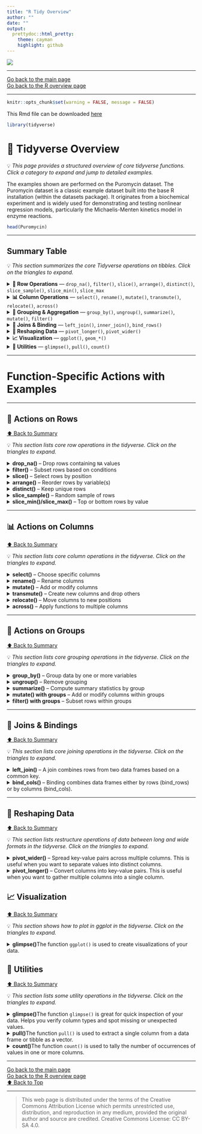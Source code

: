 ```yaml
---
title: "R Tidy Overview"
author: ""
date: ""
output: 
  prettydoc::html_pretty:
    theme: cayman
    highlight: github
---
```


![](../hanze/hanze.png)

---

[Go back to the main page](../index.html)  
[Go back to the R overview page](../R/R_01_index.html)  

---

```r
knitr::opts_chunk$set(warning = FALSE, message = FALSE) 
```

This Rmd file can be downloaded [here](./R_00_tidy_overview.Rmd)

```r
library(tidyverse)
```


# 📘 Tidyverse Overview

💡 *This page provides a structured overview of core tidyverse functions.  
Click a category to expand and jump to detailed examples.*

The examples shown are performed on the Puromycin dataset. The Puromycin dataset is a classic example dataset built into the base R installation (within the datasets package). It originates from a biochemical experiment and is widely used for demonstrating and testing nonlinear regression models, particularly the Michaelis-Menten kinetics model in enzyme reactions.

```r
head(Puromycin)
```


---

## Summary Table

💡 *This section summarizes the core Tidyverse operations on tibbles. Click on the triangles to expand.*

<details>
<summary><strong>🧩 Row Operations</strong> — `drop_na()`, `filter()`, `slice()`, `arrange()`, `distinct()`, `slice_sample()`, `slice_min()`, `slice_max`</summary>

Select, subset, or reorder rows.  
➡️ [See Row Actions ↓](#row-operations)
</details>

<details>
<summary><strong>📊 Column Operations</strong> — `select()`, `rename()`, `mutate()`, `transmute()`, `relocate()`, `across()`</summary>

Choose, rename, or transform columns.  
➡️ [See Column Actions ↓](#column-operations)
</details>

<details>
<summary><strong>🧮 Grouping & Aggregation</strong> — `group_by()`, `ungroup()`, `summarize()`, `mutate()`, `filter()`</summary>

Split data into groups and compute summaries.  
➡️ [See Group Actions ↓](#grouping)
</details>

<details>
<summary><strong>🔗 Joins & Binding</strong> — `left_join()`, `inner_join()`, `bind_rows()`</summary>

Combine multiple data frames.  
➡️ [See Join Actions ↓](#joins)
</details>

<details>
<summary><strong>🔄 Reshaping Data</strong> — `pivot_longer()`, `pivot_wider()`</summary>

Restructure data between long and wide formats.  
➡️ [See Reshaping ↓](#reshaping)
</details>

<details>
<summary><strong>📈 Visualization</strong> — `ggplot()`, `geom_*()`</summary>

Create and customize plots.  
➡️ [See Visualization ↓](#visualization)
</details>

<details>
<summary><strong>🧰 Utilities</strong> — `glimpse()`, `pull()`, `count()`</summary>

Inspect or extract data quickly.  
➡️ [See Utilities ↓](#utilities)
</details>

---


# Function-Specific Actions with Examples

---

## 🧩 Actions on Rows {#row-operations}

[⬆️ Back to Summary](#tidyverse-overview)

💡 *This section lists core row operations in the tidyverse. Click on the triangles to expand.*

<details>
<summary><strong>drop_na()</strong> – Drop rows containing `NA` values</summary>

First create a copy with an `NA` value: 

```r
Puro_with_NA <- as.tibble(Puromycin) # create a copy
Puro_with_NA[1, 2] <- NA # replace row 1, column 2 with NA
Puro_with_NA
```

And drop the row with the NA:  

```r
# Drop row with NA
Puro_with_NA %>% drop_na() 
```


</details>

<details>
<summary><strong>filter()</strong> – Subset rows based on conditions</summary>

```r
# Keep only rows where rate > 200
Puromycin %>% filter(rate > 200)
```

Selects rows that meet logical conditions. Supports multiple conditions with `&` (and) or `|` (or).  
</details>

<details>
<summary><strong>slice()</strong> – Select rows by position</summary>

```r
# Keep the first 5 rows
Puromycin %>% slice(1:5)
```

Select rows by numeric positions or helpers like `slice_head()` or `slice_tail()`.  
</details>

<details>
<summary><strong>arrange()</strong> – Reorder rows by variable(s)</summary>

```r
# Sort by rate descending
Puromycin %>% arrange(desc(rate))
```

Orders rows by one or more columns. Use `desc()` for descending order.  
</details>

<details>
<summary><strong>distinct()</strong> – Keep unique rows</summary>

```r
# Keep unique values of rate
Puromycin %>% distinct(rate)
```

Removes duplicate rows based on one or more columns.  
</details>

<details>
<summary><strong>slice_sample()</strong> – Random sample of rows</summary>

```r
# Randomly sample 3 rows
Puromycin %>% slice_sample(n = 3)
```

Randomly selects rows; can sample fractionally with `prop`.  
</details>

<details>
<summary><strong>slice_min()/slice_max()</strong> – Top or bottom rows by value</summary>

```r
# 3 rows with highest rate
Puromycin %>% slice_max(rate, n = 3)
```

Select rows with minimum or maximum values of a variable.  
</details>

---

## 📊 Actions on Columns {#column-operations}

[⬆️ Back to Summary](#tidyverse-overview)

💡 *This section lists core column operations in the tidyverse. Click on the triangles to expand.*

<details>
<summary><strong>select()</strong> – Choose specific columns</summary>

```r
# Select columns conc and rate
Puromycin %>% select(conc, rate)
```

Keeps only the specified columns. Can use helper functions like `starts_with()`, `ends_with()`, or `contains()`.  
</details>

<details>
<summary><strong>rename()</strong> – Rename columns</summary>

```r
# Rename conc to conc_ppm
Puromycin %>% rename(conc_ppm = conc)
```

Changes column names without altering the data.  
</details>

<details>
<summary><strong>mutate()</strong> – Add or modify columns</summary>

```r
# Add a new column rate_per_conc
Puromycin %>% mutate(rate_per_conc = rate / conc)
```

Creates new columns or modifies existing ones using expressions.  
</details>

<details>
<summary><strong>transmute()</strong> – Create new columns and drop others</summary>

```r
# Keep only rate_per_conc column
Puromycin %>% transmute(rate_per_conc = rate / conc)
```

Generates new columns and drops all others in the output.  
</details>

<details>
<summary><strong>relocate()</strong> – Move columns to new positions</summary>

```r
# Move state column to the first position
Puromycin %>% relocate(state, .before = 1)
```

Reorders columns without changing data.  
</details>

<details>
<summary><strong>across()</strong> – Apply functions to multiple columns</summary>

```r
# Convert all numeric columns to log scale
Puromycin %>% mutate(across(where(is.numeric), log))
```

Applies a function across selected columns, often used inside `mutate()` or `summarize()`.  
</details>

---

## 🧮 Actions on Groups {#grouping}

[⬆️ Back to Summary](#tidyverse-overview)

💡 *This section lists core grouping operations in the tidyverse. Click on the triangles to expand.*

<details>
<summary><strong>group_by()</strong> – Group data by one or more variables</summary>

```r
# Group by conc
Puromycin %>% group_by(conc)
```

Creates groups in the data for subsequent summarization or manipulation.  
</details>

<details>
<summary><strong>ungroup()</strong> – Remove grouping</summary>

```r
# Remove grouping
Puromycin %>% group_by(conc) %>% ungroup()
```

Removes existing groups, returning data to normal ungrouped structure.  
</details>

<details>
<summary><strong>summarize()</strong> – Compute summary statistics by group</summary>

```r
# Average rate by conc
Puromycin %>% group_by(conc) %>% summarize(avg_rate = mean(rate))
```

Aggregates data within each group to produce summary statistics. Often combined with `group_by()`.  
</details>

<details>
<summary><strong>mutate() with groups</strong> – Add or modify columns within groups</summary>

```r
# Compute rank of rate within each conc group
Puromycin %>% group_by(conc) %>% mutate(rank_rate = rank(rate))
```

Performs column transformations separately within each group.  
</details>

<details>
<summary><strong>filter() with groups</strong> – Subset rows within groups</summary>

```r
# Keep top 1 rate rows within each conc group
Puromycin %>% group_by(conc) %>% slice_max(rate, n = 1)
```

Allows row selection within each group, keeping group-wise logic intact.  
</details>

---

## 🔗 Joins & Bindings {#joins}

[⬆️ Back to Summary](#tidyverse-overview)

💡 *This section lists core joining operations in the tidyverse. Click on the triangles to expand.*

<details>
<summary><strong>left_join()</strong> – A join combines rows from two data frames based on a common key.</summary>

```r

# Create a copy of puromycin
puromycin <- as_tibble(Puromycin)
head(puromycin)
```

```r
# Create a second dataset with additional info
treatment_info <- tibble(
  state = c("treated", "untreated"),
  description = c("Received Puromycin", "Control group")
)
head(treatment_info)
```


```r
# Left join: add treatment descriptions
left_join(puromycin, treatment_info, by = "state")
```

Thus:  

- `Left_join(puromycin, treatment_info, by = "state")` merges the description column into the puromycin dataset by matching the state column.  
- Every row in puromycin keeps its original data. The description column is added based on the matching state.  

</details>


<details>
<summary><strong>bind_cols()</strong> – Binding combines data frames either by rows (bind_rows) or by columns (bind_cols).</summary>

```r
# Split Puromycin into two groups
treated <- puromycin %>% filter(state == "treated")
untreated <- puromycin %>% filter(state == "untreated")

treated # Show treated, 12 rows
```

```r
# Row binding: recombine after filtering
bind_rows(treated, untreated) # now 23 rows
```



```r
# Column binding: add an extra column
extra_info <- tibble(source = rep("Lab A", nrow(puromycin)))
extra_info
```

```r
bind_cols(puromycin, extra_info) # Columns bound
```

Thus:  
- `bind_rows()` is for stacking datasets vertically (more rows).  
- `bind_cols()` is for combining datasets horizontally (more columns).  

</details>

---

## 🔄 Reshaping Data {#reshaping}

[⬆️ Back to Summary](#tidyverse-overview)

💡 *This section lists restructure operations of data between long and wide formats in the tidyverse. Click on the triangles to expand.*

<details>
<summary><strong>pivot_wider()</strong> – Spread key-value pairs across multiple columns. This is useful when you want to separate values into distinct columns.</summary>

First create an extra column with replicates:  

```r
Puromycin_reps <- Puromycin %>%
  mutate(replicate = rep(1:2, length.out = n()))
Puromycin_reps
```

Now make the data wide:  

```r
Puromycin_wide <- Puromycin_reps %>% pivot_wider(names_from = replicate, values_from = rate)
Puromycin_wide
```

</details>

<details>
<summary><strong>pivot_longer()</strong> – Convert columns into key-value pairs. This is useful when you want to gather multiple columns into a single column.</summary>

```r
Puromycin_long <- Puromycin_wide %>% pivot_longer(cols = c("1", "2"),
             names_to = "replicate", values_to = "rate"
)
Puromycin_long
```


</details>

## 📈 Visualization {#visualization}

[⬆️ Back to Summary](#tidyverse-overview)

💡 *This section shows how to plot in ggplot in the tidyverse. Click on the triangles to expand.*

<details>
<summary><strong>glimpse()</strong>The function `ggplot()` is used to create visualizations of your data.</summary>

It works with the following layers:

1. Initialization Layer 
2. Geometry Layer 
3. Statistical Layer 
4. Scale Layer 
5. Label Layer 
6. Theme Layer 

To show different layers in ggplot2 using the Puromycin dataset, we build the plot layer by layer, starting with the data and aesthetic mappings, then adding a geometric layer, and finally adding features like labels, themes, or statistical transformations.  

Here is a step-by-step example using R code for a scatter plot with a smooth line, illustrating the key layers:  

- Initialization Layer 

Sets up the data and the initial aesthetic mappings (x, y, color/group)

```r
ggplot(Puromycin, aes(x = conc, y = rate, color = state))
```

As you can see, no data are plotted yet. An XY-grid is created and the axis are set.  

- Geometry Layer 

Adds the visual representation of the data (points for a scatter plot)  

```r
ggplot(Puromycin, aes(x = conc, y = rate, color = state)) +
  geom_point(size = 3)
```

As you can see, the data is plotted now. Note that the `+` sign is used to add an extra layer. Instead of geom_point, other functions can be used for other plot types.  

- Statistical Layer 

Adds a statistical summary (e.g., a smooth line fit to the data).
For simplicity, we just use a linear model.

```r
ggplot(Puromycin, aes(x = conc, y = rate, color = state)) +
  geom_point(size = 3) +
  geom_smooth(method = "lm", se = FALSE, linewidth = 1)
```



Note that for plotting enzyme activity, we normally use the Michaelis-Menten model. This requires more complexity and is omitted in this example. In this case, we used a linear model without standard error ranges for demonstration purposes.  

- Scale Layer 

Controls the mapping from the data values to the visual properties (e.g., color)  

```r
ggplot(Puromycin, aes(x = conc, y = rate, color = state)) +
  geom_point(size = 3) +
  geom_smooth(method = "lm", se = FALSE, linewidth = 1) +
  scale_color_manual(name = "Enzyme State", values = c("untreated" = "darkgreen", "treated" = "purple"))
```


- Label Layer 


Adds non-data annotations like titles, axis labels, and caption

```r
ggplot(Puromycin, aes(x = conc, y = rate, color = state)) +
  geom_point(size = 3) +
  geom_smooth(method = "lm", se = FALSE, linewidth = 1) +
  scale_color_manual(name = "Enzyme State", values = c("untreated" = "darkgreen", "treated" = "purple")) +
  labs(
  title = "Reaction Rate vs. Substrate Concentration in Puromycin",
  subtitle = "Effect of enzyme state (treated/untreated)",
  x = "Concentration (ppm)",
  y = "Reaction Rate (counts/min)",
  caption = "Data from Puromycin dataset")
```

- Theme Layer
  

Controls the non-data graphical elements (e.g., background, grid lines, font size)  


```r
ggplot(Puromycin, aes(x = conc, y = rate, color = state)) +
  geom_point(size = 3) +
  geom_smooth(method = "lm", se = FALSE, linewidth = 1) +
  scale_color_manual(name = "Enzyme State", values = c("untreated" = "darkgreen", "treated" = "purple")) +
  labs(
  title = "Reaction Rate vs. Substrate Concentration in Puromycin",
  subtitle = "Effect of enzyme state (treated/untreated)",
  x = "Concentration (ppm)",
  y = "Reaction Rate (counts/min)",
  caption = "Data from Puromycin dataset") +
  theme_minimal(base_size = 14)
```

This is just a demonstration of the use of the various layers.  
For a complete overview of GGPLOT see [this](https://ggplot2.tidyverse.org/index.html) link.

You can also download a pdf cheatsheet [here](https://github.com/rstudio/cheatsheets/blob/main/data-visualization.pdf).

</details>


## 🧰 Utilities {#utilities}

[⬆️ Back to Summary](#tidyverse-overview)

💡 *This section lists some utility operations in the tidyverse. Click on the triangles to expand.*

<details>
<summary><strong>glimpse()</strong>The function `glimpse()` is great for quick inspection of your data. Helps you verify column types and spot missing or unexpected values.</summary>

```r
glimpse(Puromycin)
```
</details>

<details>
<summary><strong>pull()</strong>The function `pull()` is used to extract a single column from a data frame or tibble as a vector.</summary>

```r
Puromycin %>% pull(rate)
```

</details>

<details>
<summary><strong>count()</strong>The function `count()` is used to tally the number of occurrences of values in one or more columns.</summary>

```r
Puromycin %>% count(state)
```


</details>

---

[Go back to the main page](../index.html)  
[Go back to the R overview page](../R/R_01_index.html)  
<a href="#top">⬆️ Back to Top</a>  

---


>This web page is distributed under the terms of the Creative Commons Attribution License which permits unrestricted use, distribution, and reproduction in any medium, provided the original author and source are credited.
>Creative Commons License: CC BY-SA 4.0.

